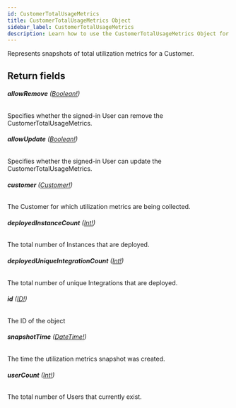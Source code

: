 ```yaml
---
id: CustomerTotalUsageMetrics
title: CustomerTotalUsageMetrics Object
sidebar_label: CustomerTotalUsageMetrics
description: Learn how to use the CustomerTotalUsageMetrics Object for Builder's API.
---
```


Represents snapshots of total utilization metrics for a Customer.

## Return fields

###### <b>allowRemove</b> ([Boolean!](/composer/builder/api/schema/scalar/Boolean.mdx))

Specifies whether the signed-in User can remove the CustomerTotalUsageMetrics.

###### <b>allowUpdate</b> ([Boolean!](/composer/builder/api/schema/scalar/Boolean.mdx))

Specifies whether the signed-in User can update the CustomerTotalUsageMetrics.

###### <b>customer</b> ([Customer!](/composer/builder/api/schema/object/Customer.mdx))

The Customer for which utilization metrics are being collected.

###### <b>deployedInstanceCount</b> ([Int!](/composer/builder/api/schema/scalar/Int.mdx))

The total number of Instances that are deployed.

###### <b>deployedUniqueIntegrationCount</b> ([Int!](/composer/builder/api/schema/scalar/Int.mdx))

The total number of unique Integrations that are deployed.

###### <b>id</b> ([ID!](/composer/builder/api/schema/scalar/ID.mdx))

The ID of the object

###### <b>snapshotTime</b> ([DateTime!](/composer/builder/api/schema/scalar/DateTime.mdx))

The time the utilization metrics snapshot was created.

###### <b>userCount</b> ([Int!](/composer/builder/api/schema/scalar/Int.mdx))

The total number of Users that currently exist.
